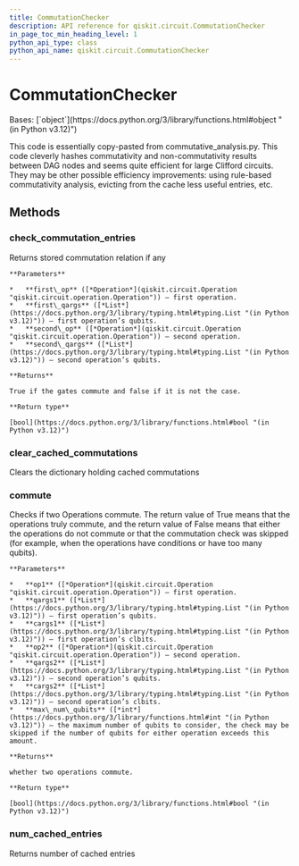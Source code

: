 ```yaml
---
title: CommutationChecker
description: API reference for qiskit.circuit.CommutationChecker
in_page_toc_min_heading_level: 1
python_api_type: class
python_api_name: qiskit.circuit.CommutationChecker
---
```


# CommutationChecker

<Class id="qiskit.circuit.CommutationChecker" isDedicatedPage={true} github="https://github.com/Qiskit/qiskit/tree/stable/1.0/qiskit/circuit/commutation_checker.py#L33-L183" signature="qiskit.circuit.CommutationChecker(standard_gate_commutations=None, cache_max_entries=1000000)" modifiers="class">
  Bases: [`object`](https://docs.python.org/3/library/functions.html#object "(in Python v3.12)")

  This code is essentially copy-pasted from commutative\_analysis.py. This code cleverly hashes commutativity and non-commutativity results between DAG nodes and seems quite efficient for large Clifford circuits. They may be other possible efficiency improvements: using rule-based commutativity analysis, evicting from the cache less useful entries, etc.

  ## Methods

  ### check\_commutation\_entries

  <Function id="qiskit.circuit.CommutationChecker.check_commutation_entries" github="https://github.com/Qiskit/qiskit/tree/stable/1.0/qiskit/circuit/commutation_checker.py#L141-L183" signature="check_commutation_entries(first_op, first_qargs, second_op, second_qargs)">
    Returns stored commutation relation if any

    **Parameters**

    *   **first\_op** ([*Operation*](qiskit.circuit.Operation "qiskit.circuit.operation.Operation")) – first operation.
    *   **first\_qargs** ([*List*](https://docs.python.org/3/library/typing.html#typing.List "(in Python v3.12)")) – first operation’s qubits.
    *   **second\_op** ([*Operation*](qiskit.circuit.Operation "qiskit.circuit.operation.Operation")) – second operation.
    *   **second\_qargs** ([*List*](https://docs.python.org/3/library/typing.html#typing.List "(in Python v3.12)")) – second operation’s qubits.

    **Returns**

    True if the gates commute and false if it is not the case.

    **Return type**

    [bool](https://docs.python.org/3/library/functions.html#bool "(in Python v3.12)")
  </Function>

  ### clear\_cached\_commutations

  <Function id="qiskit.circuit.CommutationChecker.clear_cached_commutations" github="https://github.com/Qiskit/qiskit/tree/stable/1.0/qiskit/circuit/commutation_checker.py#L134-L139" signature="clear_cached_commutations()">
    Clears the dictionary holding cached commutations
  </Function>

  ### commute

  <Function id="qiskit.circuit.CommutationChecker.commute" github="https://github.com/Qiskit/qiskit/tree/stable/1.0/qiskit/circuit/commutation_checker.py#L56-L128" signature="commute(op1, qargs1, cargs1, op2, qargs2, cargs2, max_num_qubits=3)">
    Checks if two Operations commute. The return value of True means that the operations truly commute, and the return value of False means that either the operations do not commute or that the commutation check was skipped (for example, when the operations have conditions or have too many qubits).

    **Parameters**

    *   **op1** ([*Operation*](qiskit.circuit.Operation "qiskit.circuit.operation.Operation")) – first operation.
    *   **qargs1** ([*List*](https://docs.python.org/3/library/typing.html#typing.List "(in Python v3.12)")) – first operation’s qubits.
    *   **cargs1** ([*List*](https://docs.python.org/3/library/typing.html#typing.List "(in Python v3.12)")) – first operation’s clbits.
    *   **op2** ([*Operation*](qiskit.circuit.Operation "qiskit.circuit.operation.Operation")) – second operation.
    *   **qargs2** ([*List*](https://docs.python.org/3/library/typing.html#typing.List "(in Python v3.12)")) – second operation’s qubits.
    *   **cargs2** ([*List*](https://docs.python.org/3/library/typing.html#typing.List "(in Python v3.12)")) – second operation’s clbits.
    *   **max\_num\_qubits** ([*int*](https://docs.python.org/3/library/functions.html#int "(in Python v3.12)")) – the maximum number of qubits to consider, the check may be skipped if the number of qubits for either operation exceeds this amount.

    **Returns**

    whether two operations commute.

    **Return type**

    [bool](https://docs.python.org/3/library/functions.html#bool "(in Python v3.12)")
  </Function>

  ### num\_cached\_entries

  <Function id="qiskit.circuit.CommutationChecker.num_cached_entries" github="https://github.com/Qiskit/qiskit/tree/stable/1.0/qiskit/circuit/commutation_checker.py#L130-L132" signature="num_cached_entries()">
    Returns number of cached entries
  </Function>
</Class>

